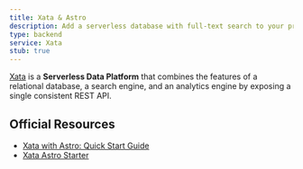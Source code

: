 ```yaml
---
title: Xata & Astro
description: Add a serverless database with full-text search to your project with Xata
type: backend
service: Xata
stub: true
---
```


[Xata](https://xata.io) is a **Serverless Data Platform** that combines the features of a relational database, a search engine, and an analytics engine by exposing a single consistent REST API.

## Official Resources
- [Xata with Astro: Quick Start Guide](https://xata.io/docs/getting-started/quickstart-astro)
- [Xata Astro Starter](https://github.com/xataio/examples/tree/main/apps/starter-astro)
